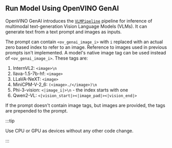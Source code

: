 
## Run Model Using OpenVINO GenAI

OpenVINO GenAI introduces the [`VLMPipeline`](https://docs.openvino.ai/2025/api/genai_api/_autosummary/openvino_genai.VLMPipeline.html) pipeline for inference of multimodal text-generation Vision Language Models (VLMs).
It can generate text from a text prompt and images as inputs.

<LanguageTabs>
    <TabItemPython>
        <Tabs groupId="device">
            <TabItem label="CPU" value="cpu">
                <CodeExamplePython device="CPU" />
            </TabItem>
            <TabItem label="GPU" value="gpu">
                <CodeExamplePython device="GPU" />
            </TabItem>
        </Tabs>
    </TabItemPython>
    <TabItemCpp>
        <Tabs groupId="device">
            <TabItem label="CPU" value="cpu">
                <CodeExampleCPP device="CPU" />
            </TabItem>
            <TabItem label="GPU" value="gpu">
                <CodeExampleCPP device="GPU" />
            </TabItem>
        </Tabs>
    </TabItemCpp>
</LanguageTabs>

The prompt can contain `<ov_genai_image_i>` with `i` replaced with an actual zero based index to refer to an image. Reference to images used in previous prompts isn't implemented. A model's native image tag can be used instead of `<ov_genai_image_i>`. These tags are:
1. InternVL2: `<image>\n`
2. llava-1.5-7b-hf: `<image>`
3. LLaVA-NeXT: `<image>`
4. MiniCPM-V-2_6: `(<image>./</image>)\n`
5. Phi-3-vision: `<|image_i|>\n` - the index starts with one
6. Qwen2-VL: `<|vision_start|><|image_pad|><|vision_end|>`

If the prompt doesn't contain image tags, but images are provided, the tags are prepended to the prompt.

:::tip

Use CPU or GPU as devices without any other code change.

:::
